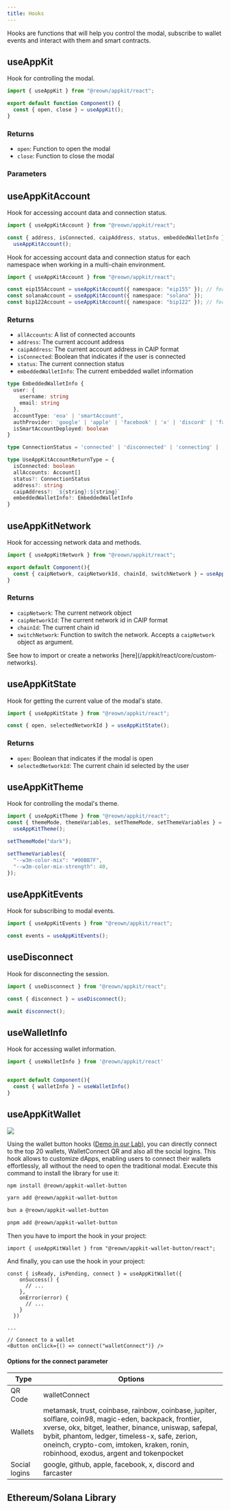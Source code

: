 ```yaml
---
title: Hooks
---
```




Hooks are functions that will help you control the modal, subscribe to wallet events and interact with them and smart contracts.

## useAppKit

Hook for controlling the modal.

```ts
import { useAppKit } from "@reown/appkit/react";

export default function Component() {
  const { open, close } = useAppKit();
}
```

### Returns

- `open`: Function to open the modal
- `close`: Function to close the modal

### Parameters

<OpenModal />

## useAppKitAccount

Hook for accessing account data and connection status.

```ts
import { useAppKitAccount } from "@reown/appkit/react";

const { address, isConnected, caipAddress, status, embeddedWalletInfo } =
  useAppKitAccount();
```

Hook for accessing account data and connection status for each namespace when working in a multi-chain environment.

```ts
import { useAppKitAccount } from "@reown/appkit/react";

const eip155Account = useAppKitAccount({ namespace: "eip155" }); // for EVM chains
const solanaAccount = useAppKitAccount({ namespace: "solana" });
const bip122Account = useAppKitAccount({ namespace: "bip122" }); // for bitcoin
```

### Returns

- `allAccounts`: A list of connected accounts
- `address`: The current account address
- `caipAddress`: The current account address in CAIP format
- `isConnected`: Boolean that indicates if the user is connected
- `status`: The current connection status
- `embeddedWalletInfo`: The current embedded wallet information

```typescript
type EmbeddedWalletInfo {
  user: {
    username: string
    email: string
  },
  accountType: 'eoa' | 'smartAccount',
  authProvider: 'google' | 'apple' | 'facebook' | 'x' | 'discord' | 'farcaster' | 'github' | 'email',
  isSmartAccountDeployed: boolean
}

type ConnectionStatus = 'connected' | 'disconnected' | 'connecting' | 'reconnecting'

type UseAppKitAccountReturnType = {
  isConnected: boolean
  allAccounts: Account[]
  status?: ConnectionStatus
  address?: string
  caipAddress?: `${string}:${string}`
  embeddedWalletInfo?: EmbeddedWalletInfo
}
```

## useAppKitNetwork

Hook for accessing network data and methods.

```ts
import { useAppKitNetwork } from "@reown/appkit/react";

export default Component(){
  const { caipNetwork, caipNetworkId, chainId, switchNetwork } = useAppKitNetwork()
}
```

### Returns

- `caipNetwork`: The current network object
- `caipNetworkId`: The current network id in CAIP format
- `chainId`: The current chain id
- `switchNetwork`: Function to switch the network. Accepts a `caipNetwork` object as argument.

<Note>
  See how to import or create a networks
  [here](/appkit/react/core/custom-networks).
</Note>

## useAppKitState

Hook for getting the current value of the modal's state.

```ts
import { useAppKitState } from "@reown/appkit/react";

const { open, selectedNetworkId } = useAppKitState();
```

### Returns

- `open`: Boolean that indicates if the modal is open
- `selectedNetworkId`: The current chain id selected by the user

## useAppKitTheme

Hook for controlling the modal's theme.

```ts
import { useAppKitTheme } from "@reown/appkit/react";
const { themeMode, themeVariables, setThemeMode, setThemeVariables } =
  useAppKitTheme();

setThemeMode("dark");

setThemeVariables({
  "--w3m-color-mix": "#00BB7F",
  "--w3m-color-mix-strength": 40,
});
```

## useAppKitEvents

Hook for subscribing to modal events.

```ts
import { useAppKitEvents } from "@reown/appkit/react";

const events = useAppKitEvents();
```

## useDisconnect

Hook for disconnecting the session.

```ts
import { useDisconnect } from "@reown/appkit/react";

const { disconnect } = useDisconnect();

await disconnect();
```

## useWalletInfo

Hook for accessing wallet information.

```ts
import { useWalletInfo } from '@reown/appkit/react'


export default Component(){
  const { walletInfo } = useWalletInfo()
}
```

## useAppKitWallet

<Frame>
  <img src="/images/assets/walletButtons.jpg" />
</Frame>

Using the wallet button hooks ([Demo in our Lab](https://appkit-lab.reown.com/library/wagmi-wallet-button/)), you can directly connect to the top 20 wallets, WalletConnect QR and also all the social logins.
This hook allows to customize dApps, enabling users to connect their wallets effortlessly, all without the need to open the traditional modal.
Execute this command to install the library for use it:

<CodeGroup>

```bash npm
npm install @reown/appkit-wallet-button
```

```bash Yarn
yarn add @reown/appkit-wallet-button
```

```bash Bun
bun a @reown/appkit-wallet-button
```

```bash pnpm
pnpm add @reown/appkit-wallet-button
```
</CodeGroup>

Then you have to import the hook in your project:

```tsx
import { useAppKitWallet } from "@reown/appkit-wallet-button/react";
```

And finally, you can use the hook in your project:

```tsx
const { isReady, isPending, connect } = useAppKitWallet({
    onSuccess() {
      // ...
    },
    onError(error) {
      // ...
    }
  })

...

// Connect to a wallet
<Button onClick={() => connect("walletConnect")} />
```

#### Options for the connect parameter

| Type          | Options                                                                                                                                                                                                                                                                                                    |
| ------------- | ---------------------------------------------------------------------------------------------------------------------------------------------------------------------------------------------------------------------------------------------------------------------------------------------------------- |
| QR Code       | walletConnect                                                                                                                                                                                                                                                                                              |
| Wallets       | metamask, trust, coinbase, rainbow, coinbase, jupiter, solflare, coin98, magic-eden, backpack, frontier, xverse, okx, bitget, leather, binance, uniswap, safepal, bybit, phantom, ledger, timeless-x, safe, zerion, oneinch, crypto-com, imtoken, kraken, ronin, robinhood, exodus, argent and tokenpocket |
| Social logins | google, github, apple, facebook, x, discord and farcaster                                                                                                                                                                                                                                                  |

## Ethereum/Solana Library

<Tabs>
<Tab title="Wagmi">

<WagmiHooks />

</Tab>
<Tab title="Ethers">

<EthersHooks />

</Tab>
<Tab title="Ethers v5">

<Ethers5Hooks />

</Tab>
<Tab title="Solana">

<SolanaHooks />

</Tab>
</Tabs>
